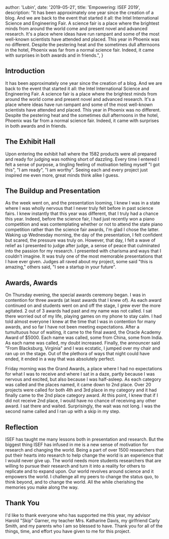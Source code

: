 
  author: 'Lubin',
  date: '2019-05-21',
  title: 'Empowering: ISEF 2019',
  description:
    "It has been approximately one year since the creation of a blog. And we are back to the event that started it all: the Intel International Science and Engineering Fair. A science fair is a place where the brightest minds from around the world come and present novel and advanced research. It's a place where ideas have run rampant and some of the most well-known scientists have attended and placed. This year in Phoenix was no different. Despite the pestering heat and the sometimes dull afternoons in the hotel, Phoenix was far from a normal science fair. Indeed, it came with surprises in both awards and in friends.",
}


## Introduction

It has been approximately one year since the creation of a blog. And we are back to the event that started it all: the Intel International Science and Engineering Fair. A science fair is a place where the brightest minds from around the world come and present novel and advanced research. It's a place where ideas have run rampant and some of the most well-known scientists have attended and placed. This year in Phoenix was no different. Despite the pestering heat and the sometimes dull afternoons in the hotel, Phoenix was far from a normal science fair. Indeed, it came with surprises in both awards and in friends.

## The Exhibit Hall

Upon entering the exhibit hall where the 1582 products were all prepared and ready for judging was nothing short of dazzling. Every time I entered I felt a sense of purpose, a tingling feeling of motivation telling myself "I got this", "I am ready", "I am worthy". Seeing each and every project just inspired me even more, great minds think alike I guess.

## The Buildup and Presentation

As the week went on, and the presentation looming, I knew I was in a state where I was wholly nervous that I never truly felt before in past science fairs. I knew instantly that this year was different, that I truly had a chance this year. Indeed, before the science fair, I had just recently won a piano competition and was contemplating whether or not to attend the state piano competition rather than the science fair awards, I'm glad I chose the latter. Waking up Wednesday morning, the day of the presentation, I felt confident but scared, the pressure was truly on. However, that day, I felt a wave of relief as I presented to judge after judge, a sense of peace that culminated into the passion for my research. I presented with charisma and ways that I couldn't imagine. It was truly one of the most memorable presentations that I have ever given. Judges all raved about my project, some said "this is amazing," others said, "I see a startup in your future".

## Awards, Awards

On Thursday evening, the special awards ceremony began. I was in contention for three awards (at least awards that I knew of). As each award continued on and students went on and off the stage, I grew ever the more agitated. 2 out of 3 awards had past and my name was not called. I sat there worried out of my life, playing games on my phone to stay calm. I had told almost everyone I knew at the time that I was in contention for many awards, and so far I have not been meeting expectations. After a tumultuous hour of waiting, it came to the final award, the Oracle Academy Award of $5000. Each name was called, some from China, some from India. As each name was called, my doubt increased. Finally, the announcer said "From Blacksburg, Virginia" and I was ecstatic, I jumped over my chair and ran up on the stage. Out of the plethora of ways that night could have ended, it ended in a way that was absolutely perfect.

Friday morning was the Grand Awards, a place where I had no expectations for what I was to receive and where I sat in a daze, partly because I was nervous and excited, but also because I was half-asleep. As each category was called and the places named, it came down to 2nd place. Over 20 projects were called for both 4th and 3rd place in my category and it had finally came to the 2nd place category award. At this point, I knew that if I did not receive 2nd place, I would have no chance of receiving any other award. I sat there and waited. Surprisingly, the wait was not long. I was the second name called and I ran up with a skip in my step.

## Reflection

ISEF has taught me many lessons both in presentation and research. But the biggest thing ISEF has infused in me is a new sense of motivation for research and changing the world. Being a part of over 1500 researchers that put their hearts into research to help change the world is an experience that I would never give up. The world needs more students researchers that are willing to pursue their research and turn it into a reality for others to replicate and to expand upon. Our world revolves around science and it empowers the world. I challenge all my peers to change the status quo, to think beyond, and to change the world. All the while cherishing the memories you make along the way.

## Thank You

I'd like to thank everyone who has supported me this year, my advisor Harold "Skip" Garner, my teacher Mrs. Katharine Davis, my girlfriend Carly Smith, and my parents who I am so blessed to have. Thank you for all of the things, time, and effort you have given to me for this project.
